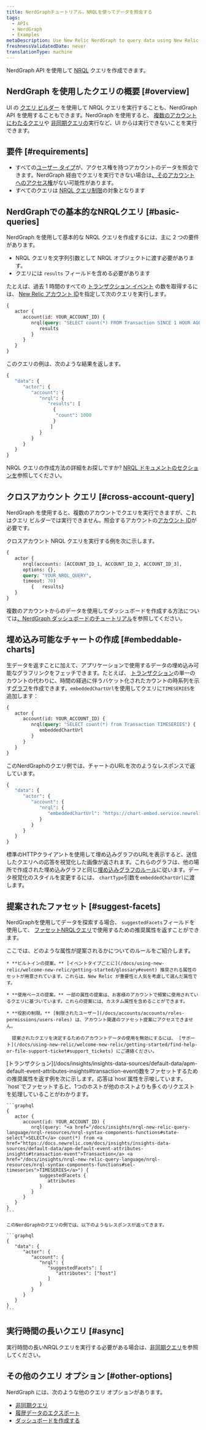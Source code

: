 ```yaml
---
title: NerdGraphチュートリアル。NRQLを使ってデータを照会する
tags:
  - APIs
  - NerdGraph
  - Examples
metaDescription: Use New Relic NerdGraph to query data using New Relic Query Language (NRQL).
freshnessValidatedDate: never
translationType: machine
---
```


NerdGraph API を使用して [NRQL](/docs/insights/nrql-new-relic-query-language/using-nrql/introduction-nrql) クエリを作成できます。

## NerdGraph を使用したクエリの概要 [#overview]

UI の [クエリ ビルダー](/docs/query-your-data/explore-query-data/query-builder/introduction-query-builder) を使用して NRQL クエリを実行することも、NerdGraph API を使用することもできます。NerdGraph を使用すると、 [複数のアカウントにわたるクエリ](#cross-account-query)や [非同期クエリの](/docs/apis/nerdgraph/examples/async-queries-nrql-tutorial)実行など、UI からは実行できないことを実行できます。

## 要件 [#requirements]

* すべての[ユーザー タイプ](/docs/accounts/accounts-billing/new-relic-one-user-management/user-type)が、アクセス権を持つアカウントのデータを照会できます。NerdGraph 経由でクエリを実行できない場合は[、そのアカウントへのアクセス権](/docs/accounts/accounts-billing/new-relic-one-user-management/user-management-concepts/#understand-concepts)がない可能性があります。
* すべてのクエリは [NRQL クエリ制限](/docs/query-your-data/nrql-new-relic-query-language/get-started/rate-limits-nrql-queries)の対象となります

## NerdGraphでの基本的なNRQLクエリ [#basic-queries]

NerdGraph を使用して基本的な NRQL クエリを作成するには、主に 2 つの要件があります。

* NRQL クエリを文字列引数として NRQL オブジェクトに渡す必要があります。
* クエリには `results` フィールドを含める必要があります

たとえば、過去 1 時間のすべての [トランザクション イベント](/docs/insights/insights-data-sources/default-data/apm-default-event-attributes-insights#transaction-event) の数を取得するには、 [New Relic アカウント ID](/docs/accounts/accounts-billing/account-structure/account-id)を指定して次のクエリを実行します。

```graphql
{
   actor {
      account(id: YOUR_ACCOUNT_ID) {
         nrql(query: "SELECT count(*) FROM Transaction SINCE 1 HOUR AGO") {
            results
         }
      }
   }
}
```

このクエリの例は、次のような結果を返します。

```graphql
{
   "data": {
      "actor": {
         "account": {
            "nrql": {
               "results": [
                 {
                  "count": 1000
                 }
                ]
            }
         }
      }
   }
}
```

NRQL クエリの作成方法の詳細をお探しですか? [NRQL ドキュメントのセクションを](/docs/insights/nrql-new-relic-query-language/using-nrql/introduction-nrql)参照してください。

## クロスアカウント クエリ [#cross-account-query]

NerdGraph を使用すると、複数のアカウントでクエリを実行できますが、これはクエリ ビルダーでは実行できません。照会するアカウントの[アカウント ID](/docs/accounts/accounts-billing/account-structure/account-id)が必要です。

クロスアカウント NRQL クエリを実行する例を次に示します。

```graphql
{ 
   actor {
      nrql(accounts: [ACCOUNT_ID_1, ACCOUNT_ID_2, ACCOUNT_ID_3], 
      options: {}, 
      query: "YOUR_NRQL_QUERY", 
      timeout: 70) 
         {   results}  
   }  
}
```

複数のアカウントからのデータを使用してダッシュボードを作成する方法については[、NerdGraph ダッシュボードのチュートリアル](/docs/apis/nerdgraph/examples/nerdgraph-dashboards#cross-account)を参照してください。

## 埋め込み可能なチャートの作成 [#embeddable-charts]

生データを返すことに加えて、アプリケーションで使用するデータの埋め込み可能なグラフリンクをフェッチできます。たとえば、 [トランザクション](/docs/insights/insights-data-sources/default-data/apm-default-event-attributes-insights#transaction-event)の単一のカウントの代わりに、時間の経過に伴うバケット化されたカウントの時系列を示す[グラフ](/docs/insights/use-insights-ui/manage-dashboards/chart-types#widget-types)を作成できます。`embeddedChartUrl`を使用してクエリに`TIMESERIES`を追加します：

```graphql
{
   actor {
      account(id: YOUR_ACCOUNT_ID) {
         nrql(query: "SELECT count(*) from Transaction TIMESERIES") {
            embeddedChartUrl
         }
      }
   }
}
```

このNerdGraphのクエリ例では、チャートのURLを次のようなレスポンスで返しています。

```graphql
{
   "data": {
      "actor": {
         "account": {
            "nrql": {
               "embeddedChartUrl": "https://chart-embed.service.newrelic.com/charts/EMBEDDABLE-CHART-ID"
            }
         }
      }
   }
}
```

標準のHTTPクライアントを使用して埋め込みグラフのURLを表示すると、送信したクエリへの応答を視覚化した画像が返されます。これらのグラフは、他の場所で作成された埋め込みグラフと同じ[埋め込みグラフのルール](/docs/using-new-relic/user-interface-functions/share-your-data/embed-charts-external-webpages#rules)に従います。データ視覚化のスタイルを変更するには、 `chartType`引数を`embeddedChartUrl`に渡します。

## 提案されたファセット [#suggest-facets]

NerdGraphを使用してデータを探索する場合、 `suggestedFacets`フィールドを使用して、 [ファセットNRQLクエリ](/docs/insights/nrql-new-relic-query-language/nrql-resources/nrql-syntax-components-functions#sel-facet)で使用するための推奨属性を返すことができます。

<CollapserGroup>
  <Collapser
    id="suggested-facet-rules"
    title="提案されたファセットを管理するルール"
  >
    ここでは、どのような属性が提案されるかについてのルールをご紹介します。

    * **ビルトインの提案。** [イベントタイプごとに](/docs/using-new-relic/welcome-new-relic/getting-started/glossary#event) 推奨される属性のセットが用意されています。これらは、New Relic が重要性と人気を考慮して選んだ属性です。

    * **使用ベースの提案。** 一部の属性の提案は、お客様のアカウントで頻繁に使用されているクエリに基づいています。これらの提案には、カスタム属性を含めることができます。

    * **役割の制限。** [制限されたユーザー](/docs/accounts/accounts/roles-permissions/users-roles) は、アカウント関連のファセット提案にアクセスできません。

      提案されたクエリを決定するためのアカウントデータの使用を無効にするには、 [サポート](/docs/using-new-relic/welcome-new-relic/getting-started/find-help-or-file-support-ticket#support_tickets) にご連絡ください。
  </Collapser>
</CollapserGroup>

<CollapserGroup>
  <Collapser
    id="example-suggested-query"
    title="提案された属性を返す例"
  >
    [トランザクション](/docs/insights/insights-data-sources/default-data/apm-default-event-attributes-insights#transaction-event)数をファセットするための推奨属性を返す例を次に示します。応答は`host`属性を示唆しています。`host`でファセットすると、1つのホストが他のホストよりも多くのリクエストを処理していることがわかります。

    ```graphql
    {
       actor {
          account(id: YOUR_ACCOUNT_ID) {
             nrql(query: "<a href="/docs/insights/nrql-new-relic-query-language/nrql-resources/nrql-syntax-components-functions#state-select">SELECT</a> count(*) from <a href="https://docs.newrelic.com/docs/insights/insights-data-sources/default-data/apm-default-event-attributes-insights#transaction-event">Transaction</a> <a href="/docs/insights/nrql-new-relic-query-language/nrql-resources/nrql-syntax-components-functions#sel-timeseries">TIMESERIES</a>") {
                suggestedFacets {
                   attributes
                }
             }
          }
       }
    }
    ```

    このNerdGraphのクエリの例では、以下のようなレスポンスが返ってきます。

    ```graphql
    {
       "data": {
          "actor": {
             "account": {
                "nrql": {
                   "suggestedFacets": [
           	          "attributes": ["host"]
                   ]
                }
             }
          }
       }
    }
    ```
  </Collapser>
</CollapserGroup>

## 実行時間の長いクエリ [#async]

実行時間の長いNRQLクエリを実行する必要がある場合は、[非同期クエリ](/docs/apis/nerdgraph/examples/async-queries-nrql-tutorial)を参照してください。

## その他のクエリ オプション [#other-options]

NerdGraph には、次のような他のクエリ オプションがあります。

* [非同期クエリ](/docs/apis/nerdgraph/examples/async-queries-nrql-tutorial)
* [履歴データのエクスポート](/docs/apis/nerdgraph/examples/nerdgraph-historical-data-export)
* [ダッシュボードを作成する](/docs/apis/nerdgraph/examples/create-widgets-dashboards-api)